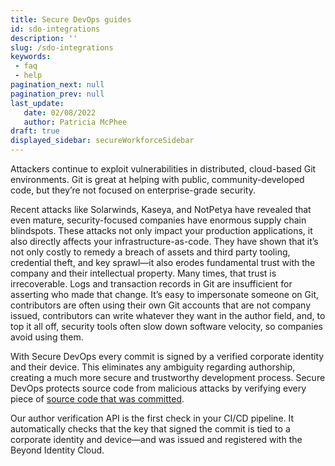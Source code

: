 ```yaml
---
title: Secure DevOps guides
id: sdo-integrations
description: ''
slug: /sdo-integrations 
keywords: 
 - faq
 - help
pagination_next: null
pagination_prev: null
last_update: 
   date: 02/08/2022
   author: Patricia McPhee
draft: true
displayed_sidebar: secureWorkforceSidebar
---
```



Attackers continue to exploit vulnerabilities in distributed, cloud-based Git environments. Git is great at helping with public, community-developed code, but they’re not focused on enterprise-grade security. 

Recent attacks like Solarwinds, Kaseya, and NotPetya have revealed that even mature, security-focused companies have enormous supply chain blindspots. These attacks not only impact your production applications, it also directly affects your infrastructure-as-code. They have shown that it’s not only costly to remedy a breach of assets and third party tooling, credential theft, and key sprawl—it also erodes fundamental trust with the company and their intellectual property. Many times, that trust is irrecoverable. Logs and transaction records in Git are insufficient for asserting who made that change. It’s easy to impersonate someone on Git, contributors are often using their own Git accounts that are not company issued, contributors can write whatever they want in the author field, and, to top it all off, security tools often slow down software velocity, so companies avoid using them.

With Secure DevOps every commit is signed by a verified corporate identity and their device. This eliminates any ambiguity regarding authorship, creating a much more secure and trustworthy development process. Secure DevOps protects source code from malicious attacks by verifying every piece of [source code that was committed](/docs/secure-devops/setting-up-and-managing-automatic-git-commit-signing). 

Our author verification API is the first check in your CI/CD pipeline. It automatically checks that the key that signed the commit is tied to a corporate identity and device—and was issued and registered with the Beyond Identity Cloud.


<SdoGuides />